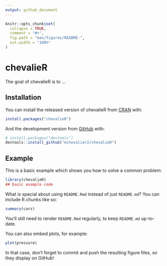 ```yaml
---
output: github_document
---
```


<!-- README.md is generated from README.Rmd. Please edit that file -->

```r
knitr::opts_chunk$set(
  collapse = TRUE,
  comment = "#>",
  fig.path = "man/figures/README-",
  out.width = "100%"
)
```

# chevalieR

<!-- badges: start -->
<!-- badges: end -->

The goal of chevalieR is to ...

## Installation

You can install the released version of chevalieR from [CRAN](https://CRAN.R-project.org) with:

``` r
install.packages("chevalieR")
```

And the development version from [GitHub](https://github.com/) with:

``` r
# install.packages("devtools")
devtools::install_github("mchevalier2/chevalieR")
```
## Example

This is a basic example which shows you how to solve a common problem:

```r
library(chevalieR)
## basic example code
```

What is special about using `README.Rmd` instead of just `README.md`? You can include R chunks like so:

```r
summary(cars)
```

You'll still need to render `README.Rmd` regularly, to keep `README.md` up-to-date.

You can also embed plots, for example:

```r
plot(pressure)
```

In that case, don't forget to commit and push the resulting figure files, so they display on GitHub!
